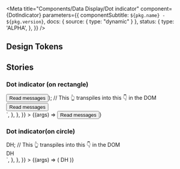 
<Meta
  title="Components/Data Display/Dot indicator"
  component={DotIndicator}
  parameters={{
    componentSubtitle: `${pkg.name} - ${pkg.version}`,
    docs: { source: { type: "dynamic" } },
    status: {
      type: 'ALPHA',
    },
  }}
/>

<Description markdown={readme} />

## Design Tokens

<DesignTokenDocBlock categoryName="Dot indicator" viewType="table" />

## Stories

### Dot indicator (on rectangle)

<Canvas>
  <Story
    name="Indicator on rectangle"
    parameters={{
      docs: {
        source: {
          code: `
const elementWithNotification = (<DotIndicator overlap="rectangle"><Button>Read messages</Button></DotIndicator>);
// This 👆 transpiles into this 👇 in the DOM
<div class="denhaag-dot-indicator denhaag-dot-indicator--overlap-rectangle">
  <button>Read messages</button>
  <span class="denhaag-dot-indicator__dot"></span>
</div>`,
        },
      },
    }}
  >
    {(args) => <DotIndicator overlap={"rectangle"} {...args}><Button variant={"secondary"}>Read
      messages</Button></DotIndicator>}
  </Story>
</Canvas>

<ArgsTable of={DotIndicator} />

### Dot indicator(on circle)

<Canvas>
  <Story
    name="Indicator on circle"
    args={{
      overlap: "circle"
    }}
    parameters={{
      docs: {
        source: {
          code: `
const elementWithNotification = <DotIndicator overlap="circle"><Avatar>DH</Avatar</DotIndicator>;
// This 👆 transpiles into this 👇 in the DOM
<div class="denhaag-dot-indicator denhaag-dot-indicator--overlap-rectangle">
  <Avatar>DH</Avatar>
  <span class="denhaag-dot-indicator__dot"></span>
</div>
    `,
        },
      },
    }}
  >
    {(args) => (
      <DotIndicator overlap={"circle"} {...args}>
        <Avatar>DH</Avatar>
      </DotIndicator>
    )}
  </Story>
</Canvas>
